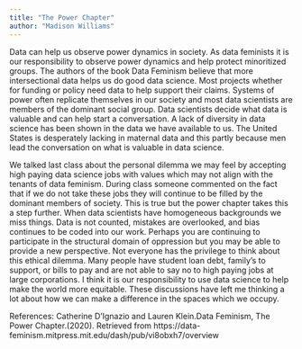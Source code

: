 ```yaml
---
title: "The Power Chapter"
author: "Madison Williams"
---
```


Data can help us observe power dynamics in society. As data feminists it is our responsibility to observe power dynamics and help protect minoritized groups. The authors of the book Data Feminism believe that more intersectional data helps us do good data science. Most projects whether for funding or policy need data to help support their claims. Systems of power often replicate themselves in our society and most data scientists are members of the dominant social group. Data scientists decide what data is valuable and can help start a conversation. A lack of diversity in data science has been shown in the data we have available to us. The United States is desperately lacking in maternal data and this partly because men lead the conversation on what is valuable in data science. 

We talked last class about the personal dilemma we may feel by accepting high paying data science jobs with values which may not align with the tenants of data feminism. During class someone commented on the fact that if we do not take these jobs they will continue to be filled by the dominant members of society. This is true but the power chapter takes this a step further. When data scientists have homogeneous backgrounds we miss things. Data is not counted, mistakes are overlooked, and bias continues to be coded into our work. Perhaps you are continuing to participate in the structural domain of oppression but you may be able to provide a new perspective. Not everyone has the privilege to think about this ethical dilemma. Many people have student loan debt, family’s to support, or bills to pay and are not able to say no to high paying jobs at large corporations. I think it is our responsibility to use data science to help make the world more equitable. These discussions have left me thinking a lot about how we can make a difference in the spaces which we occupy. 

References: 
Catherine D'Ignazio and Lauren Klein.Data Feminism, The Power Chapter.(2020). Retrieved from
https://data-feminism.mitpress.mit.edu/dash/pub/vi8obxh7/overview
